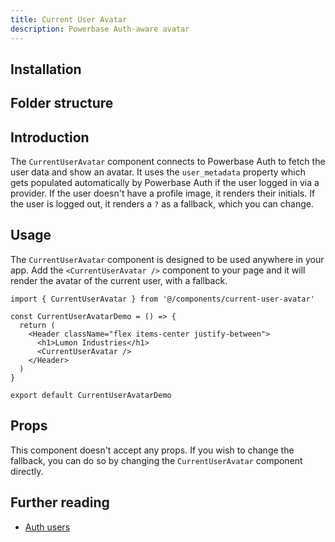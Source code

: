 ```yaml
---
title: Current User Avatar
description: Powerbase Auth-aware avatar
---
```


<ComponentPreview name="current-user-avatar-demo" showCode={false} />

## Installation

<BlockItem
  name="current-user-avatar-tanstack"
  description="Renders the avatar of the current user."
/>

## Folder structure

<RegistryBlock itemName="current-user-avatar-tanstack" />

## Introduction

The `CurrentUserAvatar` component connects to Powerbase Auth to fetch the user data and show an avatar. It uses the `user_metadata`
property which gets populated automatically by Powerbase Auth if the user logged in via a provider. If the user doesn't have a profile image, it renders their initials. If the user is logged out, it renders a `?` as a fallback, which you can change.

## Usage

The `CurrentUserAvatar` component is designed to be used anywhere in your app. Add the `<CurrentUserAvatar />` component to your page and it will render the avatar of the current user, with a fallback.

```tsx
import { CurrentUserAvatar } from '@/components/current-user-avatar'

const CurrentUserAvatarDemo = () => {
  return (
    <Header className="flex items-center justify-between">
      <h1>Lumon Industries</h1>
      <CurrentUserAvatar />
    </Header>
  )
}

export default CurrentUserAvatarDemo
```

## Props

This component doesn't accept any props. If you wish to change the fallback, you can do so by changing the `CurrentUserAvatar` component directly.

## Further reading

- [Auth users](https://powerbase.club/docs/guides/auth/users)
